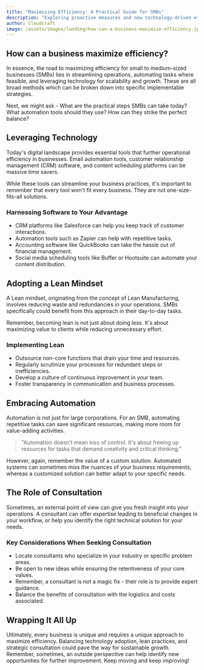 ```yaml
---
title: "Maximizing Efficiency: A Practical Guide for SMBs"
description: "Exploring proactive measures and new technology-driven efficiencies that small and medium businesses can implement for maximized productivity and growth."
author: Cloudcraft
image: /assets/images/landing/how-can-a-business-maximize-efficiency.jpg
---
```


## How can a business maximize efficiency?

In essence, the road to maximizing efficiency for small to medium-sized businesses (SMBs) lies in streamlining operations, automating tasks where feasible, and leveraging technology for scalability and growth. These are all broad methods which can be broken down into specific implementable strategies.

Next, we might ask - What are the practical steps SMBs can take today?  What automation tools should they use? How can they strike the perfect balance?

<ServicesBlurb />

## Leveraging Technology

Today's digital landscape provides essential tools that further operational efficiency in businesses. Email automation tools, customer relationship management (CRM) software, and content scheduling platforms can be massive time savers.

While these tools can streamline your business practices, it's important to remember that every tool won't fit every business. They are not one-size-fits-all solutions. 

### Harnessing Software to Your Advantage

 * CRM platforms like Salesforce can help you keep track of customer interactions.
 * Automation tools such as Zapier can help with repetitive tasks.
 * Accounting software like QuickBooks can take the hassle out of financial management. 
 * Social media scheduling tools like Buffer or Hootsuite can automate your content distribution. 

## Adopting a Lean Mindset

A Lean mindset, originating from the concept of Lean Manufacturing, involves reducing waste and redundancies in your operations. SMBs specifically could benefit from this approach in their day-to-day tasks.

Remember, becoming lean is not just about doing less. It's about maximizing value to clients while reducing unnecessary effort.

### Implementing Lean

 * Outsource non-core functions that drain your time and resources.
 * Regularly scrutinize your processes for redundant steps or inefficiencies.
 * Develop a culture of continuous improvement in your team.
 * Foster transparency in communication and business processes.

<GetStartedBlurb />

## Embracing Automation

Automation is not just for large corporations. For an SMB, automating repetitive tasks can save significant resources, making more room for value-adding activities.

<blockquote>"Automation doesn't mean loss of control. It's about freeing up resources for tasks that demand creativity and critical thinking."</blockquote>

However, again, remember the value of a custom solution. Automated systems can sometimes miss the nuances of your business requirements, whereas a customized solution can better adapt to your specific needs.

## The Role of Consultation

Sometimes, an external point of view can give you fresh insight into your operations. A consultant can offer expertise leading to beneficial changes in your workflow, or help you identify the right technical solution for your needs.

### Key Considerations When Seeking Consultation

 * Locate consultants who specialize in your industry or specific problem areas.
 * Be open to new ideas while ensuring the retentiveness of your core values.
 * Remember, a consultant is not a magic fix - their role is to provide expert guidance.
 * Balance the benefits of consultation with the logistics and costs associated.

## Wrapping It All Up

Ultimately, every business is unique and requires a unique approach to maximize efficiency. Balancing technology adoption, lean practices, and strategic consultation could pave the way for sustainable growth. Remember, sometimes, an outside perspective can help identify new opportunities for further improvement. Keep moving and keep improving!

